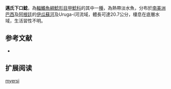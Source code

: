 {{Speciesbox
| name = 邁氏下口鯰
| image = 
| image_width = 250px
| image_caption = 
| status = LC
| status_system = IUCN3.1
| genus = Hypostomus
| species = myersi
| authority = [[Gosline|Gosline]], 1947
| synonyms = *''Plecostomus myersi'',Gosline, 1947
}}

'''邁氏下口鯰'''，為[[輻鰭魚綱|輻鰭魚綱]][[鯰形目|鯰形目]][[甲鯰科|甲鯰科]]的其中一[[種|種]]，為熱帶淡水魚，分布於[[南美洲|南美洲]][[巴西|巴西]]及[[阿根廷|阿根廷]]的[[伊瓜蘇河|伊瓜蘇河]]及Uruga-í河流域，體長可達20.7公分，棲息在底層水域，生活習性不明。
==参考文献==
*{{FishBase_species|genus=Hypostomus|species=myersi|year=2015|month=1}}

== 扩展阅读 ==
{{refbegin}}
{{wikispecies-inline|Hypostomus myersi|邁氏下口鯰}}
{{refend}}
{{Taxonbar|from=Q5563763}}

[[Category:下口鯰屬|myersi]]